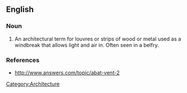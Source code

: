 ==English==

===Noun===
{{en-noun}}

# An architectural term for louvres or strips of wood or metal used as a windbreak that allows light and air in.  Often seen in a belfry.

===References===
*http://www.answers.com/topic/abat-vent-2

[[Category:Architecture]]
